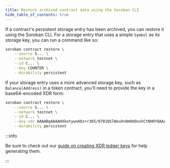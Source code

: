 ```yaml
---
title: Restore archived contract data using the Soroban CLI
hide_table_of_contents: true
---
```


If a contract's persistent storage entry has been archived, you can restore it using the Soroban CLI. For a storage entry that uses a simple `Symbol` as its storage key, you can run a command like so:

```bash
soroban contract restore \
    --source S... \
    --network testnet \
    --id C... \
    --key COUNTER \
    --durability persistent
```

If your storage entry uses a more advanced storage key, such as `Balance(Address)` in a token contract, you'll need to provide the key in a base64-encoded XDR form:

```bash
soroban contract restore \
    --source S... \
    --network testnet \
    --id C... \
    --key-xdr AAAABgAAAAHXkotywnA8z+r365/0701QSlWouXn8m0UOoshCtNHOYQAAAA4AAAAHQmFsYW5jZQAAAAAB \
    --durability persistent
```

:::info

Be sure to check out our [guide on creating XDR ledger keys](../rpc/generate-ledger-keys-python.mdx) for help generating them.

:::
